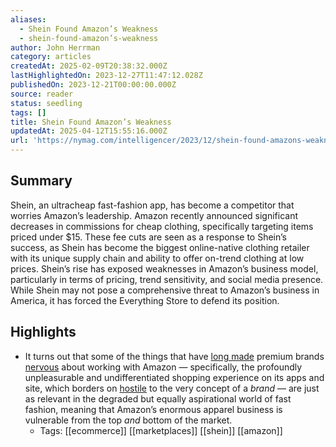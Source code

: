 ```yaml
---
aliases:
  - Shein Found Amazon’s Weakness
  - shein-found-amazon’s-weakness
author: John Herrman
category: articles
createdAt: 2025-02-09T20:38:32.000Z
lastHighlightedOn: 2023-12-27T11:47:12.028Z
publishedOn: 2023-12-21T00:00:00.000Z
source: reader
status: seedling
tags: []
title: Shein Found Amazon’s Weakness
updatedAt: 2025-04-12T15:55:16.000Z
url: 'https://nymag.com/intelligencer/2023/12/shein-found-amazons-weakness.html'
---
```

## Summary

Shein, an ultracheap fast-fashion app, has become a competitor that worries Amazon’s leadership. Amazon recently announced significant decreases in commissions for cheap clothing, specifically targeting items priced under $15. These fee cuts are seen as a response to Shein’s success, as Shein has become the biggest online-native clothing retailer with its unique supply chain and ability to offer on-trend clothing at low prices. Shein’s rise has exposed weaknesses in Amazon’s business model, particularly in terms of pricing, trend sensitivity, and social media presence. While Shein may not pose a comprehensive threat to Amazon’s business in America, it has forced the Everything Store to defend its position.

## Highlights

- It turns out that some of the things that have [long made](https://www.wsj.com/articles/amazon-has-a-luxury-problem-1507460401) premium brands [nervous](https://www.forbes.com/sites/kirimasters/2019/09/05/these-four-companies-still-refuse-to-sell-on-amazon-despite-its-market-dominance/?sh=96cc1b524fe1) about working with Amazon — specifically, the profoundly unpleasurable and undifferentiated shopping experience on its apps and site, which borders on [hostile](https://www.nytimes.com/2020/02/11/style/amazon-trademark-copyright.html) to the very concept of a _brand_ — are just as relevant in the degraded but equally aspirational world of fast fashion, meaning that Amazon’s enormous apparel business is vulnerable from the top _and_ bottom of the market.
    - Tags: [[ecommerce]] [[marketplaces]] [[shein]] [[amazon]]

